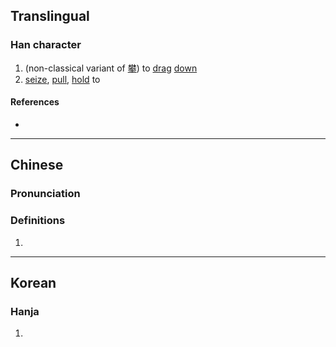 {{character info/new}}
==Translingual==

===Han character===
{{Han char|rn=9|rad=人|as=03|sn=5|four=|canj=ONI|ids=⿰[[亻]][[夕]]}}

# (non-classical variant of [[攀]]) to [[drag]] [[down]]
# [[seize]], [[pull]], [[hold]] to

====References====
* {{Han ref|kx=0094.050|hdz=10115.010|uh=3434|ud=13364}}

----

==Chinese==
{{zh-forms}}

===Pronunciation===
{{zh-pron
|m=pān
|c=paan1
|mc=
|oc=
|ma=
|cat=v
}}

===Definitions===
{{zh-hanzi}}

# {{rfdef|lang=zh}}

----

==Korean==

===Hanja===
{{ko-hanja|hangeul=반|rv=ban|mr=pan|y=pan}}

# {{defn|lang=ko|sort=人03}}